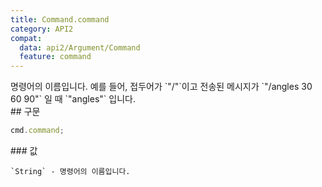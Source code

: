 ```yaml
---
title: Command.command
category: API2
compat:
  data: api2/Argument/Command
  feature: command
---
```


<Section>
  명령어의 이름입니다. 예를 들어, 접두어가 `"/"`이고 전송된 메시지가 `"/angles 30 60 90"` 일 때 `"angles"` 입니다.
</Section>
<Section>
  ## 구문

  ~~~js
  cmd.command;
  ~~~

  <Section>
    ### 값

    `String` - 명령어의 이름입니다.
  </Section>
</Section>